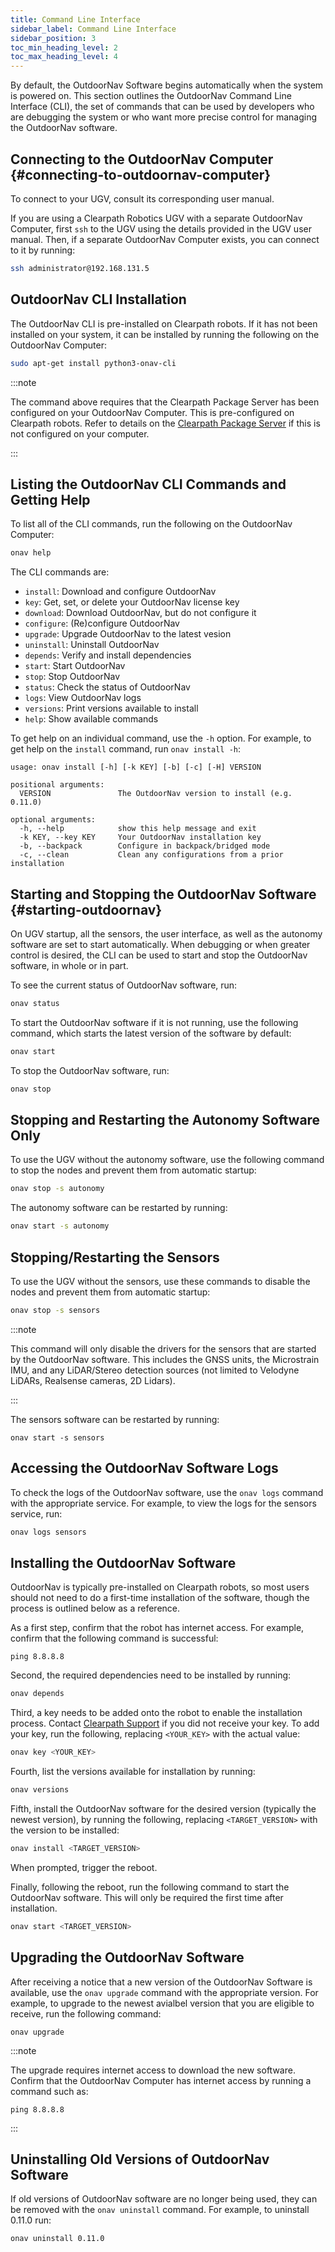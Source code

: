 ---
title: Command Line Interface
sidebar_label: Command Line Interface
sidebar_position: 3
toc_min_heading_level: 2
toc_max_heading_level: 4
---

By default, the OutdoorNav Software begins automatically when the system
is powered on. This section outlines the OutdoorNav Command Line Interface (CLI),
the set of commands that can be used by developers who are debugging
the system or who want more precise control for managing the OutdoorNav
software.

## Connecting to the OutdoorNav Computer {#connecting-to-outdoornav-computer}

To connect to your UGV, consult its corresponding user manual.

If you are using a Clearpath Robotics UGV with a separate OutdoorNav Computer,
first `ssh` to the UGV using the details provided in the UGV user
manual. Then, if a separate OutdoorNav Computer exists, you can
connect to it by running:

``` bash
ssh administrator@192.168.131.5
```

## OutdoorNav CLI Installation

The OutdoorNav CLI is pre-installed on Clearpath robots. If it has not
been installed on your system, it can be installed by running the following
on the OutdoorNav Computer:

```bash
sudo apt-get install python3-onav-cli
```

:::note

The command above requires that the Clearpath Package Server has been
configured on your OutdoorNav Computer. This is pre-configured on
Clearpath robots. Refer to details on the
[Clearpath Package Server](http://packages.clearpathrobotics.com/) if
this is not configured on your computer.

:::

## Listing the OutdoorNav CLI Commands and Getting Help

To list all of the CLI commands, run the following on the OutdoorNav Computer:

```bash
onav help
```

The CLI commands are:

-  `install`: Download and configure OutdoorNav
-  `key`: Get, set, or delete your OutdoorNav license key
-  `download`: Download OutdoorNav, but do not configure it
-  `configure`: (Re)configure OutdoorNav
-  `upgrade`: Upgrade OutdoorNav to the latest vesion
-  `uninstall`: Uninstall OutdoorNav
-  `depends`: Verify and install dependencies
-  `start`: Start OutdoorNav
-  `stop`: Stop OutdoorNav
-  `status`: Check the status of OutdoorNav
-  `logs`: View OutdoorNav logs
-  `versions`: Print versions available to install
-  `help`: Show available commands

To get help on an individual command, use the `-h` option. For example, to
get help on the `install` command, run `onav install -h`:

```
usage: onav install [-h] [-k KEY] [-b] [-c] [-H] VERSION

positional arguments:
  VERSION               The OutdoorNav version to install (e.g. 0.11.0)

optional arguments:
  -h, --help            show this help message and exit
  -k KEY, --key KEY     Your OutdoorNav installation key
  -b, --backpack        Configure in backpack/bridged mode
  -c, --clean           Clean any configurations from a prior installation
```

## Starting and Stopping the OutdoorNav Software {#starting-outdoornav}

On UGV startup, all the sensors, the user interface, as well as the
autonomy software are set to start automatically. When debugging or when
greater control is desired, the CLI can be used to start and stop
the OutdoorNav software, in whole or in part.

To see the current status of OutdoorNav software, run:

```bash
onav status
```

To start the OutdoorNav software if it is not running, use the following command,
which starts the latest version of the software by default:

```bash
onav start
```

To stop the OutdoorNav software, run:

```bash
onav stop
```

## Stopping and Restarting the Autonomy Software Only

To use the UGV without the autonomy software, use the following
command to stop the nodes and prevent them from automatic startup:

``` bash
onav stop -s autonomy
```

The autonomy software can be restarted by running:

``` bash
onav start -s autonomy
```

## Stopping/Restarting the Sensors

To use the UGV without the sensors, use these commands to disable the
nodes and prevent them from automatic startup:

``` bash
onav stop -s sensors
```

:::note

This command will only disable the drivers for the sensors that are started
by the OutdoorNav software. This includes the GNSS units, the Microstrain IMU,
and any LiDAR/Stereo detection sources (not limited to Velodyne LiDARs, Realsense
cameras, 2D Lidars).

:::

The sensors software can be restarted by running:

```
onav start -s sensors
```

## Accessing the OutdoorNav Software Logs

To check the logs of the OutdoorNav software, use the `onav logs` command
with the appropriate service. For example, to view the logs for the sensors
service, run:

```bash
onav logs sensors
```

## Installing the OutdoorNav Software

OutdoorNav is typically pre-installed on Clearpath robots, so most users should
not need to do a first-time installation of the software, though the process
is outlined below as a reference.

As a first step, confirm that the robot has internet access. For example, confirm
that the following command is successful:

```
ping 8.8.8.8
```

Second, the required dependencies need to be installed by running:

```bash
onav depends
```

Third, a key needs to be added onto the robot to enable the installation
process. Contact [Clearpath Support](../support) if you did not receive your key.
To add your key, run the following, replacing `<YOUR_KEY>` with the actual value:

```bash
onav key <YOUR_KEY>
```

Fourth, list the versions available for installation by running:

```bash
onav versions
```

Fifth, install the OutdoorNav software for the desired version (typically the
newest version), by running the following, replacing `<TARGET_VERSION>` with
the version to be installed:

```bash
onav install <TARGET_VERSION>
```

When prompted, trigger the reboot.

Finally, following the reboot, run the following command to start the OutdoorNav
software. This will only be required the first time after installation.

```bash
onav start <TARGET_VERSION>
```

## Upgrading the OutdoorNav Software

After receiving a notice that a new version of the OutdoorNav Software is
available, use the `onav upgrade` command with the appropriate version.
For example, to upgrade to the newest avialbel version that you are eligible 
to receive, run the following command:

```
onav upgrade
```

:::note

The upgrade requires internet access to download the new software.
Confirm that the OutdoorNav Computer has internet access by running a command
such as:

```
ping 8.8.8.8
```

:::

## Uninstalling Old Versions of OutdoorNav Software

If old versions of OutdoorNav software are no longer being used, they can
be removed with the `onav uninstall` command. For example, to uninstall 0.11.0
run:

```
onav uninstall 0.11.0
```